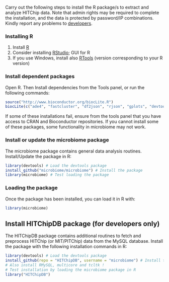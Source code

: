 Carry out the following steps to install the R package/s to extract
and analyze HITChip data. Note that admin rights may be required to
complete the installation, and the data is protected by password/IP
combinations. Kindly report any problems to [developers](Contact).

### Installing R

  1. Install [R](http://www.r-project.org/) 
  1. Consider installing [RStudio](http://rstudio.org); GUI for R
  1. If you use Windows, install also [RTools](http://cran.r-project.org/bin/windows/Rtools/) (version corresponding to your R version)

### Install dependent packages

Open R. Then Install dependencies from the Tools panel, or run the following commands:

```r
source("http://www.bioconductor.org/biocLite.R")
biocLite(c("ade4", "fastcluster", "df2json", "rjson", "gplots", "devtools", "ggplot2","MASS","minet","mixOmics", "plyr","qvalue","reshape2","RPA","svDialogs","vegan","WGCNA"))
```		   

If some of these installations fail, ensure from the tools panel that
you have access to CRAN and Bioconductor repositories. If you cannot
install some of these packages, some functionality in microbiome may
not work.


### Install or update the microbiome package

The microbiome package contains general data analysis routines. Install/Update the package in R:

```r
library(devtools) # Load the devtools package
install_github("microbiome/microbiome") # Install the package
library(microbiome) # Test loading the package
```

### Loading the package

Once the package has been installed, you can load it in R with:

```r
library(microbiome)  
```

## Install HITChipDB package (for developers only)

The HITChipDB package contains additional routines to fetch and preprocess HITChip (or MIT/PITChip) data from the MySQL database. Install the package with the following installation commands in R:

```r
library(devtools) # Load the devtools package
install_github(repo = "HITChipDB", username = "microbiome") # Install the package
# Also install RMySQL, multicore and tcltk !
# Test installation by loading the microbiome package in R
library("HITChipDB")
```



